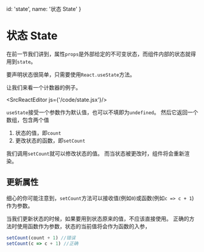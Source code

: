 
  id: 'state',
  name: '状态 State'
}

# 状态 State

在前一节我们讲到，属性`props`是外部给定的不可变状态，而组件内部的状态就得用到`state`。

要声明状态很简单，只需要使用`React.useState`方法。

让我们来看一个计数器的例子。

<SrcReactEditor js={'/code/state.jsx'}/>

`useState`接受一个参数作为默认值，也可以不填即为`undefined`。
然后它返回一个数组，包含两个值

1. 状态的值，即`count`
2. 更改状态的函数，即`setCount`

我们调用`setCount`就可以修改状态的值。
而当状态被更改时，组件将会重新渲染。

## 更新属性

细心的你可能注意到，`setCount`方法可以接收值(例如`0`)或函数(例如`c => c + 1`)作为参数。

当我们更新状态的时候，如果要用到状态原来的值，不应该直接使用。
正确的方法时使用函数作为参数，状态的当前值将会作为函数的入参，

```js
setCount(count + 1) //错误
setCount(c => c + 1) //正确
```

